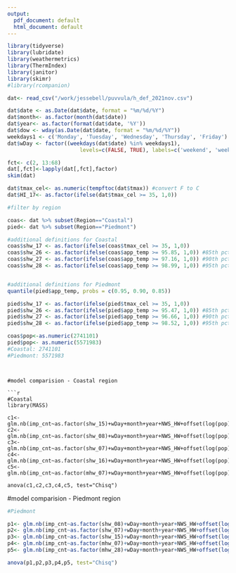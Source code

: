 ```yaml
---
output:
  pdf_document: default
  html_document: default
---
```

```r
library(tidyverse)
library(lubridate)
library(weathermetrics)
library(ThermIndex)
library(janitor)
library(skimr)
#library(rcompanion)

dat<- read_csv("/work/jessebell/puvvula/h_def_2021nov.csv")

dat$date <- as.Date(dat$date, format = "%m/%d/%Y")
dat$month<- as.factor(month(dat$date))
dat$year<- as.factor(format(dat$date, '%Y'))
dat$dow <- wday(as.Date(dat$date, format = "%m/%d/%Y"))
weekdays1 <- c('Monday', 'Tuesday', 'Wednesday', 'Thursday', 'Friday')
dat$wDay <- factor((weekdays(dat$date) %in% weekdays1), 
                       levels=c(FALSE, TRUE), labels=c('weekend', 'weekday'))

fct<- c(2, 13:68)
dat[,fct]<-lapply(dat[,fct],factor)
skim(dat)

dat$tmax_cel<- as.numeric(tempftoc(dat$tmax)) #convert F to C
dat$HI_17<- as.factor(ifelse(dat$tmax_cel >= 35, 1,0))
```

```r
#filter by region

coas<- dat %>% subset(Region=="Coastal")
pied<- dat %>% subset(Region=="Piedmont")

#additional definitions for Coastal
coas$shw_17 <- as.factor(ifelse(coas$tmax_cel >= 35, 1,0))
coas$shw_26 <- as.factor(ifelse(coas$app_temp >= 95.85, 1,0)) #85th pct
coas$shw_27 <- as.factor(ifelse(coas$app_temp >= 97.16, 1,0)) #90th pct
coas$shw_28 <- as.factor(ifelse(coas$app_temp >= 98.99, 1,0)) #95th pct


#additional definitions for Piedmont
quantile(pied$app_temp, probs = c(0.95, 0.90, 0.85))

pied$shw_17 <- as.factor(ifelse(pied$tmax_cel >= 35, 1,0))
pied$shw_26 <- as.factor(ifelse(pied$app_temp >= 95.47, 1,0)) #85th pct
pied$shw_27 <- as.factor(ifelse(pied$app_temp >= 96.66, 1,0)) #90th pct
pied$shw_28 <- as.factor(ifelse(pied$app_temp >= 98.52, 1,0)) #95th pct

coas$pop<-as.numeric(2741101)
pied$pop<- as.numeric(5571983)
#Coastal: 2741101
#Piedmont: 5571983

```
```


#model comparision - Coastal region

```r
#Coastal
library(MASS)

c1<- glm.nb(imp_cnt~as.factor(shw_15)+wDay+month+year+NWS_HW+offset(log(pop)),data=coas)
c2<- glm.nb(imp_cnt~as.factor(shw_08)+wDay+month+year+NWS_HW+offset(log(pop)),data=coas)
c3<- glm.nb(imp_cnt~as.factor(shw_07)+wDay+month+year+NWS_HW+offset(log(pop)),data=coas)
c4<- glm.nb(imp_cnt~as.factor(shw_16)+wDay+month+year+NWS_HW+offset(log(pop)),data=coas)
c5<- glm.nb(imp_cnt~as.factor(mhw_07)+wDay+month+year+NWS_HW+offset(log(pop)),data=coas)

anova(c1,c2,c3,c4,c5, test="Chisq")

```


#model comparision - Piedmont region

```r
#Piedmont

p1<- glm.nb(imp_cnt~as.factor(shw_08)+wDay+month+year+NWS_HW+offset(log(pop)),data=pied)
p2<- glm.nb(imp_cnt~as.factor(shw_07)+wDay+month+year+NWS_HW+offset(log(pop)),data=pied)
p3<- glm.nb(imp_cnt~as.factor(shw_15)+wDay+month+year+NWS_HW+offset(log(pop)),data=pied)
p4<- glm.nb(imp_cnt~as.factor(mhw_07)+wDay+month+year+NWS_HW+offset(log(pop)),data=pied)
p5<- glm.nb(imp_cnt~as.factor(mhw_28)+wDay+month+year+NWS_HW+offset(log(pop)),data=pied)

anova(p1,p2,p3,p4,p5, test="Chisq")

```

